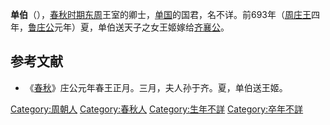 {{模板:Infobox 先秦人物
|名称= 单伯
|姓=
|氏=单
|名=
|字=
|别名=
|别字=
|谥号=
|时代=春秋
|国家=[[周朝|周朝]] 
|身份=卿士
|出生=
|逝世=
|父=
}}
'''单伯'''（{{bd|？||？|catIdx=S}}），[[春秋时期|春秋时期]][[东周|东周]]王室的卿士，[[单国|单国]]的国君，名不详。前693年（[[周庄王|周庄王]]四年，[[鲁庄公|鲁庄公]]元年）夏，单伯送天子之女王姬嫁给[[齐襄公|齐襄公]]。

==参考文献==
*《[[春秋|春秋]]》庄公元年春王正月。三月，夫人孙于齐。夏，单伯送王姬。

{{start box}}
{{s-before|[[單伯原父|單伯原父]]}}
{{s-title|[[單國|單國]]國君|—}}
{{s-after|[[單單公|單單公]]}}
{{end box}}

[[Category:周朝人|Category:周朝人]]
[[Category:春秋人|Category:春秋人]]

[[Category:生年不詳|Category:生年不詳]]
[[Category:卒年不詳|Category:卒年不詳]]